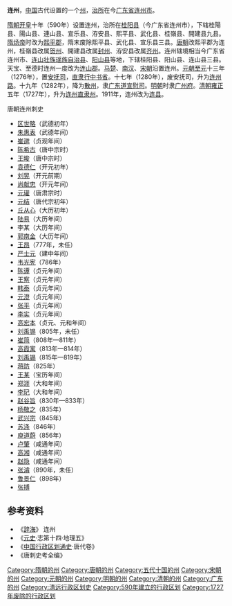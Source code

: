 '''连州'''，[[中国|中国]]古代设置的一个[[州|州]]，[[治所|治所]]在今[[广东省|广东省]][[连州市|连州市]]。

[[隋朝|隋朝]][[开皇|开皇]]十年（590年）设置连州，治所在[[桂阳县_(西汉)|桂阳县]]（今广东省连州市），下辖桂陽县、陽山县、連山县、宣乐县、洊安县、熙平县、武化县、桂嶺县、開建县九县。[[隋炀帝|隋炀帝]]时改为[[熙平郡|熙平郡]]，隋末废除熙平县、武化县、宣乐县三县。[[唐朝|唐朝]]改熙平郡为连州，桂嶺县改属[[贺州_(隋朝)|贺州]]、開建县改属[[封州_(隋朝)|封州]]、洊安县改属[[齐州_(唐朝)|齐州]]。连州辖境相当今广东省连州市、[[连山壮族瑶族自治县|连山壮族瑶族自治县]]、[[阳山县|阳山县]]等地，下辖桂阳县、阳山县、连山县三县。天宝、至德时连州一度改为[[连山郡|连山郡]]。[[马楚|马楚]]、[[南汉|南汉]]、[[宋朝|宋朝]]沿置连州。[[元朝|元朝]][[至元_(忽必烈)|至元]]十三年（1276年），置[[安抚司|安抚司]]，[[直隶|直隶]][[行中书省|行中书省]]。十七年（1280年），废安抚司，升为[[连州路|连州路]]。十九年（1282年），降为[[散州|散州]]，隶[[广东道宣慰司|广东道宣慰司]]。[[明朝|明朝]]时隶[[广州府|广州府]]。[[清朝|清朝]][[雍正|雍正]]五年（1727年），升为[[連州直隸州|连州直隶州]]。1911年，连州改为[[连县|连县]]。
;唐朝连州刺史
*[[区世略|区世略]]（武德初年）
*[[朱惠表|朱惠表]]（武德年间）
*[[崔邈|崔邈]]（贞观年间）
*[[陈希古|陈希古]]（唐中宗时）
*[[王晙|王晙]]（唐中宗时）
*[[袁德仁|袁德仁]]（开元初年）
*[[刘晃|刘晃]]（开元前期）
*[[尚献忠|尚献忠]]（开元年间）
*[[元瓘|元瓘]]（唐肃宗时）
*[[元结|元结]]（唐代宗初年）
*[[丘从心|丘从心]]（大历初年）
*[[陆易|陆易]]（大历年间）
*李某（大历年间）
*[[郭南金|郭南金]]（大历年间）
*[[王昂_(唐朝)|王昂]]（777年，未任）
*[[严士元|严士元]]（建中年间）
*[[韦光宪|韦光宪]]（786年）
*[[陈谭|陈谭]]（贞元年间）
*[[王察|王察]]（贞元年间）
*[[韩泰|韩泰]]（贞元年间）
*[[元澄|元澄]]（贞元年间）
*[[张平|张平]]（贞元年间）
*[[李实|李实]]（贞元年间）
*[[高宏本|高宏本]]（贞元、元和年间）
*[[刘禹锡|刘禹锡]]（805年，未任）
*[[崔简|崔简]]（808年—811年）
*[[高霞寓|高霞寓]]（813年—814年）
*[[刘禹锡|刘禹锡]]（815年—819年）
*[[蒋防|蒋防]]（825年）
*[[王某|王某]]（宝历年间）
*[[郑涯|郑涯]]（大和年间）
*[[李玘|李玘]]（大和年间）
*[[赵谷旨|赵谷旨]]（830年—833年）
*[[杨敬之|杨敬之]]（835年）
*[[武兴宗|武兴宗]]（845年）
*[[苏涤|苏涤]]（846年）
*[[庾道蔚|庾道蔚]]（856年）
*[[卢肇|卢肇]]（咸通年间）
*[[高湘|高湘]]（咸通年间）
*[[赵隐|赵隐]]（咸通年间）
*[[张濬|张濬]]（890年，未任）
*[[鲁景仁|鲁景仁]]（898年）
*[[张搏|张搏]]
== 参考资料 ==
*《[[辞海|辞海]]》 连州
*《[[元史|元史]]·志第十四·地理五》
* 《[[中国行政区划通史|中国行政区划通史]]·唐代卷》
* 《唐刺史考全编》

{{隋朝行政区划|nocat}}
{{唐朝行政区划|nocat}}
{{十國行政區劃|nocat}}
{{北宋行政区划|nocat}}
{{南宋行政区划|nocat}}
[[Category:隋朝的州|Category:隋朝的州]]
[[Category:唐朝的州|Category:唐朝的州]]
[[Category:五代十国的州|Category:五代十国的州]]
[[Category:宋朝的州|Category:宋朝的州]]
[[Category:元朝的州|Category:元朝的州]]
[[Category:明朝的州|Category:明朝的州]]
[[Category:清朝的州|Category:清朝的州]]
[[Category:广东的州|Category:广东的州]]
[[Category:清远行政区划史|Category:清远行政区划史]]
[[Category:590年建立的行政区划|Category:590年建立的行政区划]]
[[Category:1727年废除的行政区划|Category:1727年废除的行政区划]]